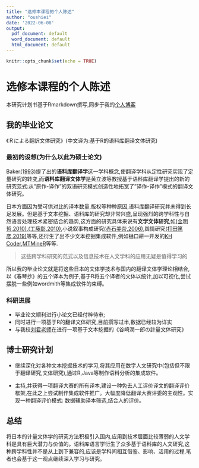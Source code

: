 ```yaml
---
title: "选修本课程的个人陈述"
author: "oushiei"
date: '2022-06-08'
output:
  pdf_document: default
  word_document: default
  html_document: default
---
```


```r
knitr::opts_chunk$set(echo = TRUE)
```

# 选修本课程的个人陈述

本研究计划书基于Rmarkdown撰写,同步于我的[个人博客](https://oushiei.netlify.app/)

## 我的毕业论文

《Ｒによる翻訳文体研究》(中文译为:基于R的语料库翻译文体研究)

### 最初的设想(为什么以此为硕士论文)

Baker[(1993)](https://www.bing.com/search?q=Corpus+Linguistics+and+Translation+Studies+%E2%80%94+Implications+and+Applications&qs=n&form=QBRE&sp=-1&pq=&sc=0-0&sk=&cvid=3181E4590024439A9783249BD00EBF33)提了出的**语料库翻译学**这一学科概念,使翻译学科从定性研究实现了定量研究的转变,而**语料库翻译文体学**是黄立波等教授基于语料库翻译学提出的新的研究范式:从"原作-译作"的双语研究模式创造性地拓宽了"译作-译作"模式的翻译文体研究。

日本方面因为受可供对比的译本数量,版权等种种原因,语料库翻译研究并未得到长足发展。但是基于文本挖掘、语料库的研究却非常兴盛,呈现强烈的跨学科性与自然语言处理技术紧密结合的趋势,这方面的研究具体来说有**文学文体研究**,如[(金明哲,2010)](https://www.cis.doshisha.ac.jp/staff/jin/),[(工藤彰,2010)](https://cir.nii.ac.jp/crid/1390282679401094016),小说叙事构成研究[(赤石美奈,2006)](https://cir.nii.ac.jp/crid/1390282680082974080),舆情研究[(打田篤彦,2019)](https://cir.nii.ac.jp/crid/1390285697600187520)等等,还衍生了出不少文本挖掘集成软件,例如樋口耕一开发的[KH Coder](https://khcoder.net/),[MTMineR](https://mjin.doshisha.ac.jp/MTMineR/mt.html)等等.

> 这些跨学科研究的范式以及信息技术在人文学科的应用无疑是值得学习的

所以我的毕业论文就是将这些日本的文体学技术与国内的翻译文体学理论相结合,以《春琴抄》的五个译本为例子,基于R将五个译者的文体以统计,加以可视化,尝试摆脱一些例如wordmith等集成软件的束缚。

### 科研进展

-   毕业论文顺利进行小论文已经付梓待审;
-   同时进行一项基于R的翻译文体研究,目前撰写过半,数据已经较为详实
-   与我校[刘君老师](https://fls.gxu.edu.cn/info/1064/2382.htm)在进行一项基于文本挖掘的《谷崎潤一郎の計量文体研究》

## 博士研究计划

-   继续深化对各种文本挖掘技术的学习,将其应用在数字人文研究中(包括但不限于翻译研究,文体研究),通过R,Java等制作语料分析的集成软件。

-   主持,并获得一项翻译大赛的所有译本,建设一种免去人工评价译文的翻译评价框架,在此之上尝试制作集成软件推广。大幅度降低翻译大赛评委的主观性。实现一种翻译评价模式: 数据辅助译本筛选,结合人的评价。

## 总结

将日本的计量文体学的研究方法积极引入国内,应用到技术层面比较薄弱的人文学科是具有巨大潜力与价值的。语料库语言学衍生了众多基于语料库的人文研究,这种跨学科性并不是从上到下兼容的,应该是学科间相互借鉴、影响、活用的过程,笔者也会基于这一观点继续深入学习与研究。
